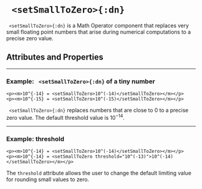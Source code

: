 


# ` <setSmallToZero>{:dn}`

` <setSmallToZero>{:dn}` is a Math Operator component that replaces very small floating point numbers that arise during numerical computations to a precise zero value.

## Attributes and Properties 
 <AttrDisplay name='setSmallToZero'/> 
 <PropDisplay name='setSmallToZero'/>

---

### Example: ` <setSmallToZero>{:dn}` of a tiny number


```doenet-editor-horiz
<p><m>10^{-14} = <setSmallToZero>10^(-14)</setSmallToZero></m></p>
<p><m>10^{-15} = <setSmallToZero>10^(-15)</setSmallToZero></m></p>
```



` <setSmallToZero>{:dn}` replaces numbers that are close to $0$ to a precise zero value. The default threshold value is $10^{-14}$.



---

### Example: threshold


```doenet-editor-horiz
<p><m>10^{-14} = <setSmallToZero>10^(-14)</setSmallToZero></m></p>
<p><m>10^{-14} = <setSmallToZero threshold="10^(-13)">10^(-14)</setSmallToZero></m></p>
```



The `threshold` attribute allows the user to change the default limiting value for rounding small values to zero.

